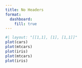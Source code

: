 ```yaml
---
title: No Headers
format:
  dashboard:
    fill: true
---
```



```r
#| layout: "[[1,1], [1], [1,1]]"
plot(cars)
plot(mtcars)
plot(iris)
plot(mtcars)
plot(iris)
```


